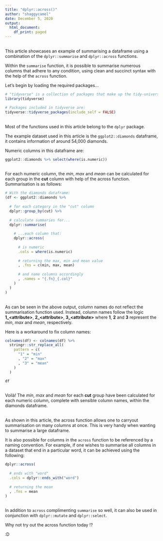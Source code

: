 ```yaml
---
title: "dplyr::across()"
author: "shaggycamel"
date: December 5, 2020
output:
  html_document:
    df_print: paged
---
```


<br>
This article showcases an example of summarising a dataframe using a combination of
the `dplyr::summarise` and `dplyr::across` functions.

Within the `summarise` function, it is possible to summarise numerous columns that
adhere to any condition, using clean and succinct syntax with the help of the `across`
function.

Let's begin by loading the required packages...
```r
# "tidyverse" is a collection of packages that make up the tidy-universe
library(tidyverse)

# Packages included in tidyverse are:
tidyverse::tidyverse_packages(include_self = FALSE)
```
<br>
Most of the functions used in this article belong to the `dplyr` package.

The example dataset used in this article is the `ggplot2::diamonds` dataframe, it contains information of around 54,000 diamonds.

Numeric columns in this dataframe are:
<br>

```r
ggplot2::diamonds %>% select(where(is.numeric))
```
<br>
For each numeric column, the *min*, *max* and *mean* can be calculated for each group in the **cut** column with help of the across function. Summarisation is as follows:
<br>
```r
# With the diamonds dataframe:
(df <- ggplot2::diamonds %>% 
  
  # for each category in the "cut" column
  dplyr::group_by(cut) %>% 
  
  # calculate summaries for...
  dplyr::summarise(
    
    # ...each column that:
    dplyr::across(
      
      # is numeric
      .cols = where(is.numeric)
      
      # returning the max, min and mean value
      , .fns = c(min, max, mean)
      
      # and name columns accordingly
      , .names = "{.fn}_{.col}"
    )
  )
)
```
<br>
As can be seen in the above output, column names do not reflect the summarisation function used. Instead, column names follow the logic **1_\<attribute\>**, **2_\<attribute\>**, **3_\<attribute\>** where **1**, **2** and **3** represent 
the *min*, *max* and *mean*, respectively.

Here is a workaround to fix column names:
<br>
```r
colnames(df) <- colnames(df) %>% 
  stringr::str_replace_all(
    pattern = c(
      "1" = "min"
      , "2" = "max"
      , "3" = "mean"
    )
  )

df
```
<br>
Voilà! The *min*, *max* and *mean* for each **cut** group have been calculated for each numeric column, complete with sensible column names, within the diamonds dataframe.

<br>
As shown in this article, the across function allows one to carryout summarisation on many columns at once. This is very handy when wanting to summarise a large dataframe. 

It is also possible for columns in the `across` function to be referenced by a naming convention. For example, if one wishes to summarise all columns in a dataset that end in a particular word, it can be achieved using the following:
<br>
```r
dplyr::across(
  
  # ends with "word"
  .cols = dplyr::ends_with("word")
  
  # returning the mean
  , .fns = mean
)
```
<br>
In addition to `across` complimenting `summarise` so well, it can also be used in conjunction with `dplyr::mutate` and `dplyr::select`.

Why not try out the across function today !?

:D
<br>
<br>
<br>
<br>


